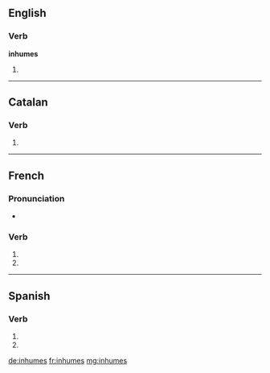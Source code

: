 {{also|inhumés}}
==English==

===Verb===
'''inhumes'''

# {{third-person singular of|inhume}}

----

==Catalan==

===Verb===
{{head|ca|verb form}}

# {{ca-verb form of|p=2|n=sg|t=pres|m=ind|inhumar}}

----

==French==

===Pronunciation===
* {{homophones|inhume|inhument}}

===Verb===
{{fr-verb-form}}

# {{conjugation of|inhumer||2|s|pres|ind|lang=fr}}
# {{conjugation of|inhumer||2|s|pres|sub|lang=fr}}

----

==Spanish==

===Verb===
{{es-verb-form|inhumar}}

# {{es-verb form of|ending=ar|mood=imperative|sense=negative|pers=2|formal=no|number=singular|inhumar}}
# {{es-verb form of|ending=ar|mood=subjunctive|tense=present|pers=2|formal=no|number=singular|inhumar}}

[[de:inhumes]]
[[fr:inhumes]]
[[mg:inhumes]]